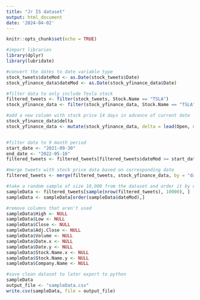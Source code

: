 ---
title: "Jr IS dataset"
output: html_document
date: '2024-04-02'
---

```{r setup, include=FALSE}
knitr::opts_chunk$set(echo = TRUE)
```

```{r}
#import libraries
library(dplyr)
library(lubridate)

#convert the dates to date variable type
stock_tweets$dateMod <- as.Date(stock_tweets$Date)
stock_yfinance_data$dateMod <- as.Date(stock_yfinance_data$Date)

#filter data to only include Tesla stock
filtered_tweets <- filter(stock_tweets, Stock.Name == "TSLA")
stock_yfinance_data <- filter(stock_yfinance_data, Stock.Name == "TSLA")

#add a new column with stock price 14 days in advance of current date
stock_yfinance_data$delta
stock_yfinance_data <- mutate(stock_yfinance_data, delta = lead(Open, n=14))


#filter date to 9 month period
start_date <- "2021-09-30"
end_date <- "2022-05-16"
filtered_tweets <- filtered_tweets[filtered_tweets$dateMod >= start_date & filtered_tweets$dateMod <= end_date, ]

#merge tweets with stock price data based on corresponding date
filtered_tweets <- merge(filtered_tweets, stock_yfinance_data, by = "dateMod")

#take a random sample of size 10,000 from the dataset and order it by date
sampleData <- filtered_tweets[sample(nrow(filtered_tweets), 10000), ]
sampleData <- sampleData[order(sampleData$dateMod),]

#remove columns that aren't used
sampleData$High <- NULL
sampleData$Low <- NULL
sampleData$Close <- NULL
sampleData$Adj.Close <- NULL
sampleData$Volume <- NULL
sampleData$Date.x <- NULL
sampleData$Date.y <- NULL
sampleData$Stock.Name.x <- NULL
sampleData$Stock.Name.y <- NULL
sampleData$Company.Name <- NULL

#save clean dataset to later export to python
sampleData
output_file <- "sampleData.csv"
write.csv(sampleData, file = output_file)

```

